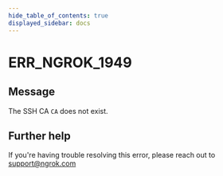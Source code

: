 ```yaml
---
hide_table_of_contents: true
displayed_sidebar: docs
---
```



# ERR_NGROK_1949

## Message

The SSH CA `CA` does not exist.

<ErrorDetails error="err_ngrok_1949" />

## Further help

If you're having trouble resolving this error, please reach out to [support@ngrok.com](mailto:support@ngrok.com?subject=Help%20with%20ERR_NGROK_1949)
